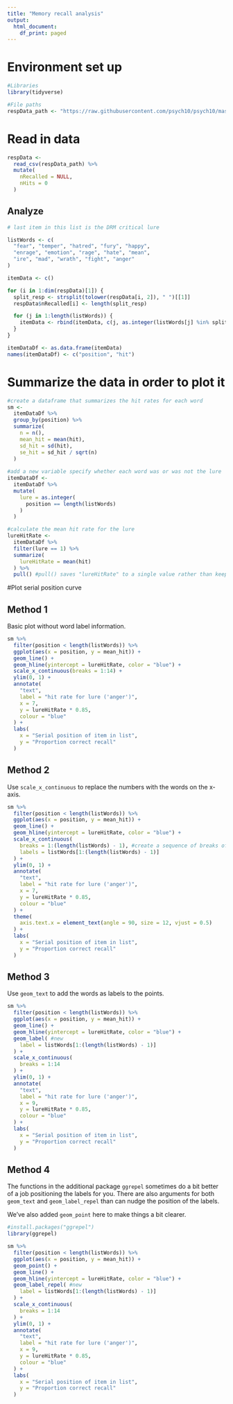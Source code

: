 ```yaml
---
title: "Memory recall analysis"
output:
  html_document:
    df_print: paged
---
```


# Environment set up
```r
#Libraries
library(tidyverse)

#File paths
respData_path <- "https://raw.githubusercontent.com/psych10/psych10/master/exercises/memoryRecall/Memory%20recall%20test.csv"
```

# Read in data 
```r
respData <- 
  read_csv(respData_path) %>% 
  mutate(
    nRecalled = NULL,
    nHits = 0
  )
```

## Analyze
```r
# last item in this list is the DRM critical lure

listWords <- c(
  "fear", "temper", "hatred", "fury", "happy",
  "enrage", "emotion", "rage", "hate", "mean",
  "ire", "mad", "wrath", "fight", "anger"
)

itemData <- c()

for (i in 1:dim(respData)[1]) {
  split_resp <- strsplit(tolower(respData[i, 2]), " ")[[1]]
  respData$nRecalled[i] <- length(split_resp)

  for (j in 1:length(listWords)) {
    itemData <- rbind(itemData, c(j, as.integer(listWords[j] %in% split_resp)))
  }
}

itemDataDf <- as.data.frame(itemData)
names(itemDataDf) <- c("position", "hit")
```

# Summarize the data in order to plot it
```r
#create a dataframe that summarizes the hit rates for each word
sm <- 
  itemDataDf %>% 
  group_by(position) %>% 
  summarize(
    n = n(),
    mean_hit = mean(hit),
    sd_hit = sd(hit),
    se_hit = sd_hit / sqrt(n)
  )
  
#add a new variable specify whether each word was or was not the lure 
itemDataDf <- 
  itemDataDf %>%
  mutate(
    lure = as.integer(
      position == length(listWords)
    )
  )

#calculate the mean hit rate for the lure
lureHitRate <- 
  itemDataDf %>% 
  filter(lure == 1) %>% 
  summarize(
    lureHitRate = mean(hit)
  ) %>% 
  pull() #pull() saves "lureHitRate" to a single value rather than keeping it in a dataframe
```

#Plot serial position curve

## Method 1
Basic plot without word label information. 
```r
sm %>% 
  filter(position < length(listWords)) %>% 
  ggplot(aes(x = position, y = mean_hit)) + 
  geom_line() +
  geom_hline(yintercept = lureHitRate, color = "blue") +
  scale_x_continuous(breaks = 1:14) +
  ylim(0, 1) +
  annotate(
    "text", 
    label = "hit rate for lure ('anger')", 
    x = 7, 
    y = lureHitRate * 0.85, 
    colour = "blue"
  ) +
  labs(
    x = "Serial position of item in list",
    y = "Proportion correct recall"
  )
```

## Method 2
Use `scale_x_continuous` to replace the numbers with the words on the x-axis.
```r
sm %>% 
  filter(position < length(listWords)) %>% 
  ggplot(aes(x = position, y = mean_hit)) + 
  geom_line() +
  geom_hline(yintercept = lureHitRate, color = "blue") +
  scale_x_continuous(
    breaks = 1:(length(listWords) - 1), #create a sequence of breaks of length 14 (because not plotting the lure word "anger" on the x-axis)
    labels = listWords[1:(length(listWords) - 1)]
  ) + 
  ylim(0, 1) +
  annotate(
    "text", 
    label = "hit rate for lure ('anger')", 
    x = 7, 
    y = lureHitRate * 0.85, 
    colour = "blue"
  ) +
  theme(
    axis.text.x = element_text(angle = 90, size = 12, vjust = 0.5)
  ) +
  labs(
    x = "Serial position of item in list",
    y = "Proportion correct recall"
  )
```

## Method 3
Use `geom_text` to add the words as labels to the points. 
```r
sm %>% 
  filter(position < length(listWords)) %>% 
  ggplot(aes(x = position, y = mean_hit)) + 
  geom_line() +
  geom_hline(yintercept = lureHitRate, color = "blue") +
  geom_label( #new
    label = listWords[1:(length(listWords) - 1)]
  ) +
  scale_x_continuous(
    breaks = 1:14
  ) + 
  ylim(0, 1) +
  annotate(
    "text", 
    label = "hit rate for lure ('anger')", 
    x = 9, 
    y = lureHitRate * 0.85, 
    colour = "blue"
  ) +
  labs(
    x = "Serial position of item in list",
    y = "Proportion correct recall"
  )
```

## Method 4
The functions in the additional package `ggrepel` sometimes do a bit better of a job positioning the labels for you.  There are also arguments for both `geom_text` and `geom_label_repel` than can nudge the position of the labels. 

We've also added `geom_point` here to make things a bit clearer.
```r
#install.packages("ggrepel")
library(ggrepel)

sm %>% 
  filter(position < length(listWords)) %>% 
  ggplot(aes(x = position, y = mean_hit)) + 
  geom_point() +
  geom_line() +
  geom_hline(yintercept = lureHitRate, color = "blue") +
  geom_label_repel( #new
    label = listWords[1:(length(listWords) - 1)]
  ) +
  scale_x_continuous(
    breaks = 1:14
  ) + 
  ylim(0, 1) +
  annotate(
    "text", 
    label = "hit rate for lure ('anger')", 
    x = 9, 
    y = lureHitRate * 0.85, 
    colour = "blue"
  ) +
  labs(
    x = "Serial position of item in list",
    y = "Proportion correct recall"
  )
```
